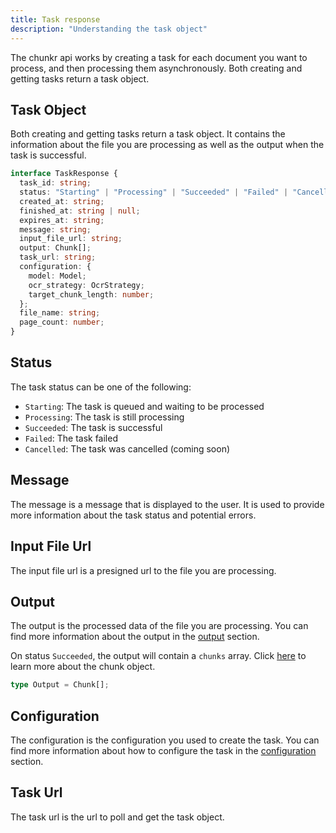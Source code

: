 ```yaml
---
title: Task response
description: "Understanding the task object"
---
```


The chunkr api works by creating a task for each document you want to process, and then processing them asynchronously.
Both creating and getting tasks return a task object.

## Task Object

Both creating and getting tasks return a task object.
It contains the information about the file you are processing as well as the output when the task is successful.

```typescript
interface TaskResponse {
  task_id: string;
  status: "Starting" | "Processing" | "Succeeded" | "Failed" | "Cancelled";
  created_at: string;
  finished_at: string | null;
  expires_at: string;
  message: string;
  input_file_url: string;
  output: Chunk[];
  task_url: string;
  configuration: {
    model: Model;
    ocr_strategy: OcrStrategy;
    target_chunk_length: number;
  };
  file_name: string;
  page_count: number;
}
```

## Status

The task status can be one of the following:

- `Starting`: The task is queued and waiting to be processed
- `Processing`: The task is still processing
- `Succeeded`: The task is successful
- `Failed`: The task failed
- `Cancelled`: The task was cancelled (coming soon)

## Message

The message is a message that is displayed to the user. It is used to provide more information about the task status and potential errors.

## Input File Url

The input file url is a presigned url to the file you are processing.

## Output

The output is the processed data of the file you are processing. You can find more information about the output in the [output](/output) section.

On status `Succeeded`, the output will contain a `chunks` array. Click [here](/chunks) to learn more about the chunk object.

```typescript
type Output = Chunk[];
```

## Configuration

The configuration is the configuration you used to create the task. You can find more information about how to configure the task in the [configuration](/model) section.

## Task Url

The task url is the url to poll and get the task object.

